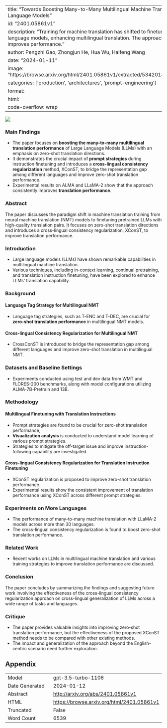 
---
title: "Towards Boosting Many-to-Many Multilingual Machine Translation with Large Language Models"
id: "2401.05861v1"
description: "Training for machine translation has shifted to finetuning pre-trained language models, enhancing multilingual translation. The approach consistently improves performance."
author: Pengzhi Gao, Zhongjun He, Hua Wu, Haifeng Wang
date: "2024-01-11"
image: "https://browse.arxiv.org/html/2401.05861v1/extracted/5342018/figs/kde_vanilla.png"
categories: ['production', 'architectures', 'prompt-engineering']
format:
  html:
    code-overflow: wrap
---

![](https://browse.arxiv.org/html/2401.05861v1/extracted/5342018/figs/kde_vanilla.png)

### Main Findings

- The paper focuses on **boosting the many-to-many multilingual translation performance** of Large Language Models (LLMs) with an emphasis on zero-shot translation directions.
- It demonstrates the crucial impact of **prompt strategies** during instruction finetuning and introduces a **cross-lingual consistency regularization** method, XConST, to bridge the representation gap among different languages and improve zero-shot translation performance.
- Experimental results on ALMA and LLaMA-2 show that the approach consistently improves **translation performance**.

### Abstract

The paper discusses the paradigm shift in machine translation training from neural machine translation (NMT) models to finetuning pretrained LLMs with high-quality translation pairs. It focuses on zero-shot translation directions and introduces a cross-lingual consistency regularization, XConST, to improve translation performance.

### Introduction

- Large language models (LLMs) have shown remarkable capabilities in multilingual machine translation.
- Various techniques, including in-context learning, continual pretraining, and translation instruction finetuning, have been explored to enhance LLMs’ translation capability.

### Background

#### Language Tag Strategy for Multilingual NMT

- Language tag strategies, such as T-ENC and T-DEC, are crucial for **zero-shot translation performance** in multilingual NMT models.

#### Cross-lingual Consistency Regularization for Multilingual NMT

- CrossConST is introduced to bridge the representation gap among different languages and improve zero-shot translation in multilingual NMT.

### Datasets and Baseline Settings

- Experiments conducted using test and dev data from WMT and FLORES-200 benchmarks, along with model configurations utilizing ALMA-7B-Pretrain and 13B.

### Methodology

#### Multilingual Finetuning with Translation Instructions

- Prompt strategies are found to be crucial for zero-shot translation performance, 
- **Visualization analysis** is conducted to understand model learning of various prompt strategies.
- Strategies to mitigate the off-target issue and improve instruction-following capability are investigated.

#### Cross-lingual Consistency Regularization for Translation Instruction Finetuning

- XConST regularization is proposed to improve zero-shot translation performance.
- Experimental results show the consistent improvement of translation performance using XConST across different prompt strategies.

### Experiments on More Languages

- The performance of many-to-many machine translation with LLaMA-2 models across more than 30 languages.
- The cross-lingual consistency regularization is found to boost zero-shot translation performance.

### Related Work

- Recent works on LLMs in multilingual machine translation and various training strategies to improve translation performance are discussed.

### Conclusion

The paper concludes by summarizing the findings and suggesting future work involving the effectiveness of the cross-lingual consistency regularization approach on cross-lingual generalization of LLMs across a wide range of tasks and languages.

### Critique

- The paper provides valuable insights into improving zero-shot translation performance, but the effectiveness of the proposed XConST method needs to be compared with other existing methods.
- The impact and generalization of the approach beyond the English-centric scenario need further exploration.

## Appendix

|          |          |
|----------|----------|
| Model     | gpt-3.5-turbo-1106       |
| Date Generated     | 2024-01-12       |
| Abstract | [http://arxiv.org/abs/2401.05861v1](http://arxiv.org/abs/2401.05861v1)        |
| HTML     | [https://browse.arxiv.org/html/2401.05861v1](https://browse.arxiv.org/html/2401.05861v1)       |
| Truncated       | False       |
| Word Count       | 6539       |
